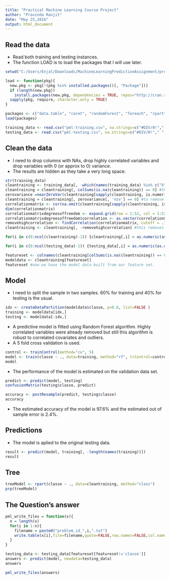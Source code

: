 ```yaml
---
title: "Practical Machine Learning Course Project"
author: "Pravinda Ranjit"
date: "May 25,2016"
output: html_document
---
```


## Read the data

* Read both training and testing instances. 
* The function LOAD is to load the packages that I will use later.
```r
setwd("C:/Users/Enjal/Downloads/MachineLearningPredictionAssignment/project_report")

load <- function(pkg){
  new.pkg <- pkg[!(pkg %in% installed.packages()[, "Package"])]
  if (length(new.pkg))
    install.packages(new.pkg, dependencies = TRUE, repos="http://cran.rstudio.com/")
  sapply(pkg, require, character.only = TRUE)
} 

packages <- c("data.table", "caret", "randomForest", "foreach", "rpart", "rpart.plot", "corrplot")
load(packages)

training_data <- read.csv("pml-training.csv", na.strings=c("#DIV/0!"," ", "", "NA", "NAs", "NULL"))
testing_data <- read.csv("pml-testing.csv", na.strings=c("#DIV/0!"," ", "", "NA", "NAs", "NULL"))
```

## Clean the data
* I need to drop columns with NAs, drop highly correlated variables and drop variables with 0 (or approx to 0) variance.
* The results are hidden as they take a very long space.
```r
str(training_data)
cleantraining <- training_data[, -which(names(training_data) %in% c("X", "user_name", "raw_timestamp_part_1", "raw_timestamp_part_2", "cvtd_timestamp", "new_window", "num_window"))]
cleantraining = cleantraining[, colSums(is.na(cleantraining)) == 0] #this drops columns with NAs
zerovariance =nearZeroVar(cleantraining[sapply(cleantraining, is.numeric)], saveMetrics=TRUE)
cleantraining = cleantraining[, zerovariance[, 'nzv'] == 0] #to remove 0 or near to 0 variance variables
correlationmatrix <- cor(na.omit(cleantraining[sapply(cleantraining, is.numeric)]))
dim(correlationmatrix)
correlationmatrixdegreesoffreedom <- expand.grid(row = 1:52, col = 1:52)
correlationmatrixdegreesoffreedom$correlation <- as.vector(correlationmatrix) #this returns the correlation matrix in matrix format
removehighcorrelation <- findCorrelation(correlationmatrix, cutoff = .7, verbose = TRUE)
cleantraining <- cleantraining[, -removehighcorrelation] #this removes highly correlated variables (in psychometric theory .7+ correlation is a high correlation)

for(i in c(8:ncol(cleantraining)-1)) {cleantraining[,i] = as.numeric(as.character(cleantraining[,i]))}

for(i in c(8:ncol(testing_data)-1)) {testing_data[,i] = as.numeric(as.character(testing_data[,i]))} #Some columns were blank, hence are dropped. I will use a set that only includes complete columns. I also remove user name, timestamps and windows to have a light data set.

featureset <- colnames(cleantraining[colSums(is.na(cleantraining)) == 0])[-(1:7)]
modeldata <- cleantraining[featureset]
featureset #now we have the model data built from our feature set.
```

## Model
* I need to split the sample in two samples. 60% for training and 40% for testing is the usual.
```r
idx <- createDataPartition(modeldata$classe, p=0.6, list=FALSE )
training <- modeldata[idx,]
testing <- modeldata[-idx,]
```
* A predictive model is fitted using Random Forest algorithm. Highly correlated variables were already removed but still this algorithm is robust to correlated covariates and outliers. 
* A 5 fold cross validation is used.
```r
control <- trainControl(method="cv", 5)
model <- train(classe ~ ., data=training, method="rf", trControl=control, ntree=250)
model
```
* The performance of the model is estimated on the validation data set.  
```r
predict <- predict(model, testing)
confusionMatrix(testing$classe, predict)

accuracy <- postResample(predict, testing$classe)
accuracy
```
* The estimated accuracy of the model is 97.6% and the estimated out of sample error is 2.4%.

## Predictions
* The model is aplied to the original testing data.
```r
result <- predict(model, training[, -length(names(training))])
result
```  

## Tree
```r
treeModel <- rpart(classe ~ ., data=cleantraining, method="class")
prp(treeModel) 
```

## The Question's answer
```r
pml_write_files = function(x){
  n = length(x)
  for(i in 1:n){
    filename = paste0("problem_id_",i,".txt")
    write.table(x[i],file=filename,quote=FALSE,row.names=FALSE,col.names=FALSE)
  }
}

testing_data <- testing_data[featureset[featureset!='classe']]
answers <- predict(model, newdata=testing_data)
answers

pml_write_files(answers)
```